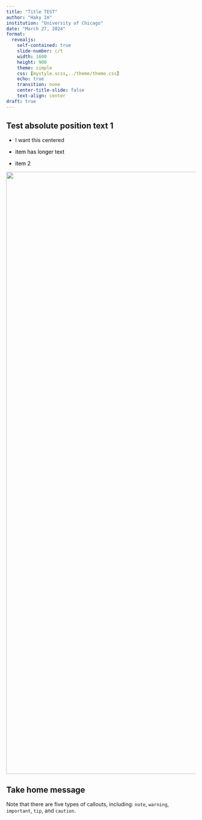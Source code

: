 ```yaml
---
title: "Title TEST"
author: "Haky Im"
institution: "University of Chicago"
date: "March 27, 2024"
format: 
  revealjs:
    self-contained: true
    slide-number: c/t
    width: 1600
    height: 900
    theme: simple
    css: [mystyle.scss,../theme/theme.css]
    echo: true
    transition: none
    center-title-slide: false
    text-align: center
draft: true
---
```



## Test absolute position text 1 {.centeredslide} 

- I want this centered

::: {style="color:black;" }    
- item has longer text

- item 2
:::


::: {.fragment}

::: {.absolute bottom=1 left=1}

![](blank.png){width=1600 fig-alt="blank" alpha=0.80}

:::

:::{.absolute left=200 top=100}
::: {.callout-warning icon=false}
## Take home message
Note that there are five types of callouts, including:
`note`, `warning`, `important`, `tip`, and `caution`.
:::
:::

:::
